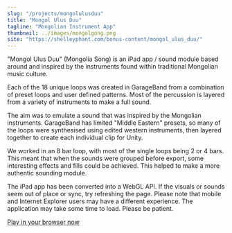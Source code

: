 ```yaml
---
slug: "/projects/mongolulusduu"
title: "Mongol Ulus Duu"
tagline: "Mongolian Instrument App"
thumbnail: ../images/mongolgong.png
site: "https://shelleyphant.com/bonus-content/mongol_ulus_duu/"
---
```


"Mongol Ulus Duu" (Mongolia Song) is an iPad app / sound module based around and inspired by the instruments found within traditional Mongolian music culture.

Each of the 18 unique loops was created in GarageBand from a combination of preset loops and user defined patterns. Most of the percussion is layered from a variety of instruments to make a full sound.

The aim was to emulate a sound that was inspired by the Mongolian instruments. GarageBand has limited "Middle Eastern" presets, so many of the loops were synthesised using edited western instruments, then layered together to create each individual clip for Unity.

We worked in an 8 bar loop, with most of the single loops being 2 or 4 bars. This meant that when the sounds were grouped before export, some interesting effects and fills could be achieved. This helped to make a more authentic sounding module.

The iPad app has been converted into a WebGL API. If the visuals or sounds seem out of place or sync, try refreshing the page. Please note that mobile and Internet Explorer users may have a different experience. The application may take some time to load. Please be patient.

[Play in your browser now](https://shelleyphant.com/bonus-content/mongol_ulus_duu/)

